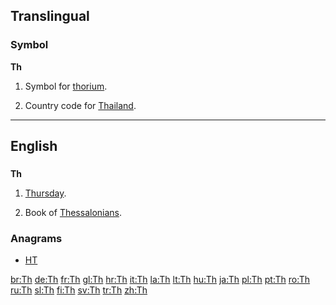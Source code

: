 {{also|TH|-th|th'|.th}}
==Translingual==

===Symbol===
'''Th'''

# {{element symbol}} Symbol for [[thorium]].
# Country code for [[Thailand]].

----

==English==

==={{abbreviation}}===
'''Th'''

# [[Thursday]].
# {{biblical}} Book of [[Thessalonians]].

===Anagrams===
* {{alphagram|[[ht#English|ht]]}} [[HT#English|HT]]

[[br:Th]]
[[de:Th]]
[[fr:Th]]
[[gl:Th]]
[[hr:Th]]
[[it:Th]]
[[la:Th]]
[[lt:Th]]
[[hu:Th]]
[[ja:Th]]
[[pl:Th]]
[[pt:Th]]
[[ro:Th]]
[[ru:Th]]
[[sl:Th]]
[[fi:Th]]
[[sv:Th]]
[[tr:Th]]
[[zh:Th]]